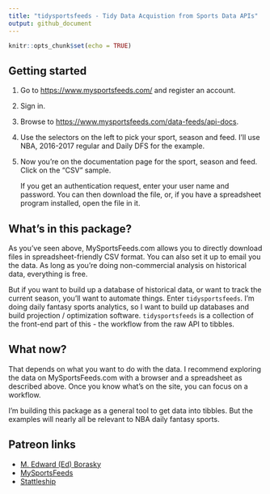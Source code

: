 ```yaml
---
title: "tidysportsfeeds - Tidy Data Acquistion from Sports Data APIs"
output: github_document
---
```


```r
knitr::opts_chunk$set(echo = TRUE)
```

## Getting started
1. Go to <https://www.mysportsfeeds.com/> and register an account.
2. Sign in.
3. Browse to <https://www.mysportsfeeds.com/data-feeds/api-docs>.
4. Use the selectors on the left to pick your sport, season and feed. I'll use NBA, 2016-2017 regular and Daily DFS for the example.
5. Now you're on the documentation page for the sport, season and feed. Click on the "CSV" sample. 

    If you get an authentication request, enter your user name and password. You can then download the file, or, if you have a spreadsheet program installed, open the file in it.

## What's in this package?
As you've seen above, MySportsFeeds.com allows you to directly download files in spreadsheet-friendly CSV format. You can also set it up to email you the data. As long as you're doing non-commercial analysis on historical data, everything is free.

But if you want to build up a database of historical data, or want to track the current season, you'll want to automate things. Enter `tidysportsfeeds`. I'm doing daily fantasy sports analytics, so I want to build up databases and build projection / optimization software. `tidysportsfeeds` is a collection of the front-end part of this - the workflow from the raw API to tibbles.

## What now?
That depends on what you want to do with the data. I recommend exploring the data on MySportsFeeds.com with a browser and a spreadsheet as described above. Once you know what's on the site, you can focus on a workflow.

I'm building this package as a general tool to get data into tibbles. But the examples will nearly all be relevant to NBA daily fantasy sports.

## Patreon links
* [M. Edward (Ed) Borasky](https://www.patreon.com/znmeb)
* [MySportsFeeds](https://www.patreon.com/mysportsfeeds/posts)
* [Stattleship](https://www.patreon.com/stattleship/posts)
